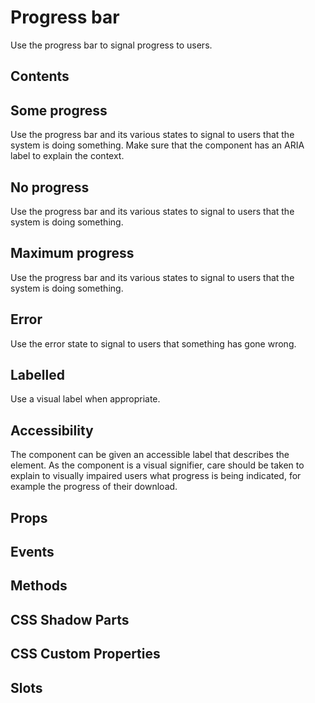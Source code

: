 # Progress bar

Use the progress bar to signal progress to users.

## Contents

## Some progress

Use the progress bar and its various states to signal to users that the system is doing something. Make sure that the component has an ARIA label to explain the context.


<SomeProgress />

## No progress

Use the progress bar and its various states to signal to users that the system is doing something.

## Maximum progress

Use the progress bar and its various states to signal to users that the system is doing something.

## Error

Use the error state to signal to users that something has gone wrong.

## Labelled

Use a visual label when appropriate.

## Accessibility

The component can be given an accessible label that describes the element. As the component is a visual signifier, care should be taken to explain to visually impaired users what progress is being indicated, for example the progress of their download.

## Props


<Props />

## Events


<Events />

## Methods


<Methods />

## CSS Shadow Parts


<Parts />

## CSS Custom Properties


<CustomProps />

## Slots


<Slots />
